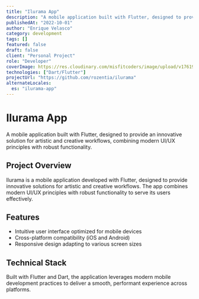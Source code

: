```yaml
---
title: "Ilurama App"
description: "A mobile application built with Flutter, designed to provide an innovative solution for artistic and creative workflows, combining modern UI/UX principles with robust functionality."
publishedAt: "2022-10-01"
author: "Enrique Velasco"
category: development
tags: []
featured: false
draft: false
client: "Personal Project"
role: "Developer"
coverImage: https://res.cloudinary.com/misfitcoders/image/upload/v1761947941/eVelasco/covers/works/ilurama/ilurama-cover_qzrark.png
technologies: ["Dart/Flutter"]
projectUrl: "https://github.com/rozentia/ilurama"
alternateLocales:
  es: "ilurama-app"
---
```


# Ilurama App

A mobile application built with Flutter, designed to provide an innovative solution for artistic and creative workflows, combining modern UI/UX principles with robust functionality.

## Project Overview

Ilurama is a mobile application developed with Flutter, designed to provide innovative solutions for artistic and creative workflows. The app combines modern UI/UX principles with robust functionality to serve its users effectively.

## Features

- Intuitive user interface optimized for mobile devices
- Cross-platform compatibility (iOS and Android)
- Responsive design adapting to various screen sizes

## Technical Stack

Built with Flutter and Dart, the application leverages modern mobile development practices to deliver a smooth, performant experience across platforms.
